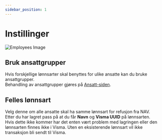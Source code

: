 ---
sidebar_position: 1
---

# Instillinger
![Employees Image](/img/docimages/payroll_plus/k27/k27-settings.jpg)

## Bruk ansattgrupper
Hvis forskjellige lønnsarter skal benyttes for ulike ansatte kan du bruke ansattgrupper. <br />
Behandling av ansattgrupper gjøres på [Ansatt-siden](/docs/payrollplus/k27-module/employee). <br />


## Felles lønnsart
Velg denne om alle ansatte skal ha samme lønnsart for refusjon fra NAV. <br />
Etter du har lagret pass på at du får **Navn** og **Visma UUID** på lønnsarten. Hvis dette ikke kommer har det enten vært problem med lagringen eller den lønnsarten finnes ikke i Visma.
Uten en eksisterende lønnsart vil ikke transaksjon bli sendt til Visma.


